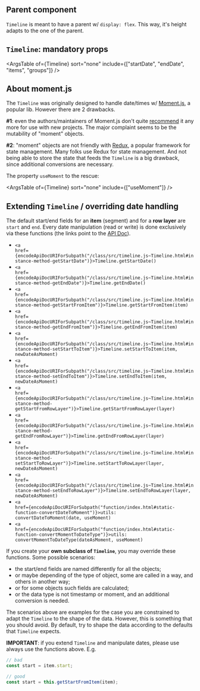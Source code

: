
<Meta title="Features/Basic/Doc" parameters={parametersDocPage} />

## Parent component

`Timeline` is meant to have a parent w/ `display: flex`. This way, it's height adapts to the one of the parent.

## `Timeline`: mandatory props

<ArgsTable of={Timeline} sort="none" include={["startDate", "endDate", "items", "groups"]}  />

## About moment.js

The `Timeline` was originally designed to handle date/times w/ [Moment.js](https://momentjs.com/),
a popular lib. However there are 2 drawbacks. 

**#1**: even the authors/maintainers of Moment.js don't
quite [recommend](https://momentjs.com/docs/) it any more for use with new projects. The major
complaint seems to be the mutability of "moment" objects. 

**#2**: "moment" objects are not friendly with 
[Redux](https://redux.js.org/), a popular framework for state management. Many folks use Redux for
state management. And not being able to store the state that feeds the `Timeline` is a big drawback, since
additional conversions are necessary.

The property `useMoment` to the rescue:

<ArgsTable of={Timeline} sort="none" include={["useMoment"]}  />

## Extending `Timeline` / overriding date handling

The default start/end fields for an **item** (segment) and for a **row layer** are `start` and `end`. Every date manipulation (read or write) is done exclusively via these functions
(the links point to the [API Doc](?path=/docs/api-doc--page)).

* <code><a href={encodeApiDocURIForSubpath("/class/src/timeline.js~Timeline.html#instance-method-getStartDate")}>Timeline.getStartDate()</a></code>
* <code><a href={encodeApiDocURIForSubpath("/class/src/timeline.js~Timeline.html#instance-method-getEndDate")}>Timeline.getEndDate()</a></code>
* <code><a href={encodeApiDocURIForSubpath("/class/src/timeline.js~Timeline.html#instance-method-getStartFromItem")}>Timeline.getStartFromItem(item)</a></code>
* <code><a href={encodeApiDocURIForSubpath("/class/src/timeline.js~Timeline.html#instance-method-getEndFromItem")}>Timeline.getEndFromItem(item)</a></code>
* <code><a href={encodeApiDocURIForSubpath("/class/src/timeline.js~Timeline.html#instance-method-setStartToItem")}>Timeline.setStartToItem(item, newDateAsMoment)</a></code>
* <code><a href={encodeApiDocURIForSubpath("/class/src/timeline.js~Timeline.html#instance-method-setEndToItem")}>Timeline.setEndToItem(item, newDateAsMoment)</a></code>
* <code><a href={encodeApiDocURIForSubpath("/class/src/timeline.js~Timeline.html#instance-method-getStartFromRowLayer")}>Timeline.getStartFromRowLayer(layer)</a></code>
* <code><a href={encodeApiDocURIForSubpath("/class/src/timeline.js~Timeline.html#instance-method-getEndFromRowLayer")}>Timeline.getEndFromRowLayer(layer)</a></code>
* <code><a href={encodeApiDocURIForSubpath("/class/src/timeline.js~Timeline.html#instance-method-setStartToRowLayer")}>Timeline.setStartToRowLayer(layer, newDateAsMoment)</a></code>
* <code><a href={encodeApiDocURIForSubpath("/class/src/timeline.js~Timeline.html#instance-method-setEndToRowLayer")}>Timeline.setEndToRowLayer(layer, newDateAsMoment)</a></code>
* <code><a href={encodeApiDocURIForSubpath("function/index.html#static-function-convertDateToMoment")}>utils: convertDateToMoment(date, useMoment)</a></code>
* <code><a href={encodeApiDocURIForSubpath("function/index.html#static-function-convertMomentToDateType")}>utils: convertMomentToDateType(dateAsMoment, useMoment)</a></code>

If you create your **own subclass of `Timeline`**, you may override these functions. Some possible scenarios:
* the start/end fields are named differently for all the objects;
* or maybe depending of the type of object, some are called in a way, and others in another way;
* or for some objects such fields are calculated;
* or the data type is not timestamp or moment, and an additional conversion is needed.

The scenarios above are examples for the case you are constrained to adapt the `Timeline` to the shape of the data. However, this is something that you should avoid. By default,
try to shape the data according to the defaults that `Timeline` expects.

**IMPORTANT**: if you extend `Timeline` and manipulate dates, please use always use the functions above. E.g. 

```js
// bad
const start = item.start;

// good
const start = this.getStartFromItem(item);
```